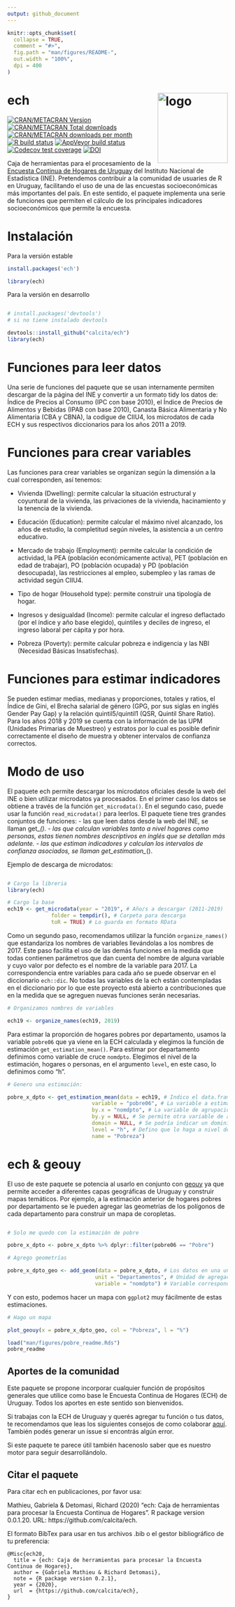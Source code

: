 ```yaml
---
output: github_document
---
```


<!-- README.md is generated from README.Rmd. Please edit that file -->

```r
knitr::opts_chunk$set(
  collapse = TRUE,
  comment = "#>",
  fig.path = "man/figures/README-",
  out.width = "100%",
  dpi = 400
)
```


# ech <img align="right" src="man/figures/ech_logo.png" alt="logo" width="160"> 

<!-- badges: start -->
[![CRAN/METACRAN Version](https://www.r-pkg.org/badges/version/ech)](https://CRAN.R-project.org/package=ech)
[![CRAN/METACRAN Total downloads](https://cranlogs.r-pkg.org/badges/grand-total/ech?color=blue)](https://CRAN.R-project.org/package=ech)
[![CRAN/METACRAN downloads per month](https://cranlogs.r-pkg.org/badges/ech?color=orange)](https://CRAN.R-project.org/package=ech)
[![R build status](https://github.com/calcita/ech//workflows/R-CMD-check/badge.svg)](https://github.com/calcita/ech//actions)
[![AppVeyor build status](https://ci.appveyor.com/api/projects/status/github/calcita/ech?branch=master&svg=true)](https://ci.appveyor.com/project/calcita/ech)
[![Codecov test coverage](https://codecov.io/gh/calcita/ech/branch/master/graph/badge.svg)](https://codecov.io/gh/calcita/ech?branch=master)
[![DOI](https://zenodo.org/badge/224897952.svg)](https://zenodo.org/badge/latestdoi/224897952)
<!-- badges: end -->

Caja de herramientas para el procesamiento de la [Encuesta Continua de Hogares de Uruguay](https://www.ine.gub.uy/encuesta-continua-de-hogares1) del Instituto Nacional de Estadística (INE). Pretendemos contribuir a la comunidad de usuaries de R en Uruguay, facilitando el uso de una de las encuestas socioeconómicas más importantes del país. En este sentido, el paquete implementa una serie de funciones que permiten el cálculo de los principales indicadores socioeconómicos que permite la encuesta.


Instalación
===========

Para la versión estable

``` r
install.packages('ech') 

library(ech)
```


Para la versión en desarrollo

``` r

# install.packages('devtools') 
# si no tiene instalado devtools

devtools::install_github("calcita/ech")
library(ech)
```

Funciones para leer datos
===========

Una serie de funciones del paquete que se usan internamente permiten descargar de la página del INE y convertir a un formato tidy los datos de: Índice de Precios al Consumo (IPC con base 2010), el Índice de Precios de Alimentos y Bebidas (IPAB con base 2010), Canasta Básica Alimentaria y No Alimentaria (CBA y CBNA), la codigue de CIIU4, los microdatos de cada ECH y sus respectivos diccionarios para los años 2011 a 2019.


Funciones para crear variables
===========

Las funciones para crear variables se organizan según la dimensión a la cual corresponden, así tenemos:

- Vivienda (Dwelling): permite calcular la situación estructural y coyuntural de la vivienda, las privaciones de la vivienda, hacinamiento y la tenencia de la vivienda.

- Educación (Education): permite calcular el máximo nivel alcanzado, los años de estudio, la completitud según niveles, la asistencia a un centro educativo.

- Mercado de trabajo (Employment): permite calcular la condición de actividad, la PEA (población económicamente activa), PET (población en edad de trabajar), PO (población ocupada) y PD (población desocupada), las restricciones al empleo, subempleo y las ramas de actividad según CIIU4.

- Tipo de hogar (Household type): permite construir una tipología de hogar.

- Ingresos y desigualdad (Income): permite calcular el ingreso deflactado (por el índice y año base elegido), quintiles y deciles de ingreso, el ingreso laboral per cápita y por hora.  

- Pobreza (Poverty): permite calcular pobreza e indigencia y las NBI (Necesidad Básicas Insatisfechas).

Funciones para estimar indicadores
===========

Se pueden estimar medias, medianas y proporciones, totales y ratios, el Índice de Gini, el Brecha salarial de género (GPG, por sus siglas en inglés Gender Pay Gap) y la relación quintil5/quintil1 (QSR, Quintil Share Ratio). Para los años 2018 y 2019 se cuenta con la información de las UPM (Unidades Primarias de Muestreo) y estratos por lo cual es posible definir correctamente el diseño de muestra y obtener intervalos de confianza correctos. 

Modo de uso
===========

El paquete ech permite descargar los microdatos oficiales desde la web del INE o bien utilizar microdatos ya procesados. En el primer caso los datos se obtiene a través de la función `get_microdata()`. En el segundo caso, puede usar la función `read_microdata()` para leerlos. El paquete tiene tres grandes conjuntos de funciones:
- las que leen datos desde la web del INE, se llaman get_*().
- las que calculan variables tanto a nivel hogares como personas, estas tienen nombres descriptivos en inglés que se detallan más adelante.
- las que estiman indicadores y calculan los intervalos de confianza asociados, se llaman get_estimation_*(). 


Ejemplo de descarga de microdatos:

``` r

# Cargo la libreria
library(ech)

# Cargo la base
ech19 <- get_microdata(year = "2019", # Año/s a descargar (2011-2019)
              folder = tempdir(), # Carpeta para descarga   
              toR = TRUE) # Lo guarda en formato RData 
```

Como un segundo paso, recomendamos utilizar la función `organize_names()` que estandariza los nombres de variables llevándolas a los nombres de 2017. Este paso facilita el uso de las demás funciones en la medida que todas contienen parámetros que dan cuenta del nombre de alguna variable y cuyo valor por defecto es el nombre de la variable para 2017. La correspondencia entre variables para cada año se puede observar en el diccionario `ech::dic`. No todas las variables de la ech están contempladas en el diccionario por lo que este proyecto está abierto a contribuciones que en la medida que se agreguen nuevas funciones serán necesarias.


``` r
# Organizamos nombres de variables

ech19 <- organize_names(ech19, 2019)

```

Para estimar la proporción de hogares pobres por departamento, usamos la variable `pobre06` que ya viene en la ECH calculada y elegimos la función de estimación `get_estimation_mean()`. Para estimar por departamento definimos como variable de cruce `nomdpto`. Elegimos el nivel de la estimación, hogares o personas, en el argumento `level`, en este caso, lo definimos como "h".

``` r
# Genero una estimación:

pobre_x_dpto <- get_estimation_mean(data = ech19, # Indico el data.frame
                           variable = "pobre06", # La variable a estimar
                           by.x = "nomdpto", # La variable de agrupación
                           by.y = NULL, # Se permite otra variable de agrupación
                           domain = NULL, # Se podría indicar un dominio
                           level = "h", # Defino que lo haga a nivel de hogar
                           name = "Pobreza") 
```

ech & geouy
===========

El uso de este paquete se potencia al usarlo en conjunto con [geouy](https://github.com/RichDeto/geouy) ya que permite acceder a diferentes capas geográficas de Uruguay y construir mapas temáticos. Por ejemplo, a la estimación anterior de hogares pobres por departamento se le pueden agregar las geometrías de los polígonos de cada departamento para construir un mapa de coropletas.

``` r

# Solo me quedo con la estimación de pobre 

pobre_x_dpto <- pobre_x_dpto %>% dplyr::filter(pobre06 == "Pobre")

# Agrego geometrías

pobre_x_dpto_geo <- add_geom(data = pobre_x_dpto, # Los datos en una unidad geográfica
                            unit = "Departamentos", # Unidad de agregación de los datos
                            variable = "nomdpto") # Variable correspondiente a los códigos a la unidad

```

Y con esto, podemos hacer un mapa con `ggplot2` muy fácilmente de estas estimaciones.

``` r 
# Hago un mapa

plot_geouy(x = pobre_x_dpto_geo, col = "Pobreza", l = "%")
```

```r
load("man/figures/pobre_readme.Rds")
pobre_readme
```


Aportes de la comunidad
-----------------------

Este paquete se propone incorporar cualquier función de propósitos generales que utilice como base le Encuesta Continua de Hogares (ECH) de Uruguay. Todos los aportes en este sentido son bienvenidos.

Si trabajas con la ECH de Uruguay y querés agregar tu función o tus datos, te recomendamos que leas los siguientes consejos de como colaborar [aquí](https://github.com/calcita/ech/issues/2). También podés generar un issue si encontrás algún error. 

Si este paquete te parece útil también hacenoslo saber que es nuestro motor para seguir desarrollándolo. 

Citar el paquete
-----------------------

Para citar ech en publicaciones, por favor usa:

Mathieu, Gabriela & Detomasi, Richard (2020) "ech: Caja de herramientas para procesar la Encuesta Continua de Hogares". R package version 0.0.1.20. URL: https://github.com/calcita/ech. 
  
El formato BibTex para usar en tus archivos .bib o el gestor bibliográfico de tu preferencia:

    @Misc{ech20,
      title = {ech: Caja de herramientas para procesar la Encuesta Continua de Hogares},
      author = {Gabriela Mathieu & Richard Detomasi},
      note = {R package version 0.2.1},
      year = {2020},
      url  = {https://github.com/calcita/ech},
    }
